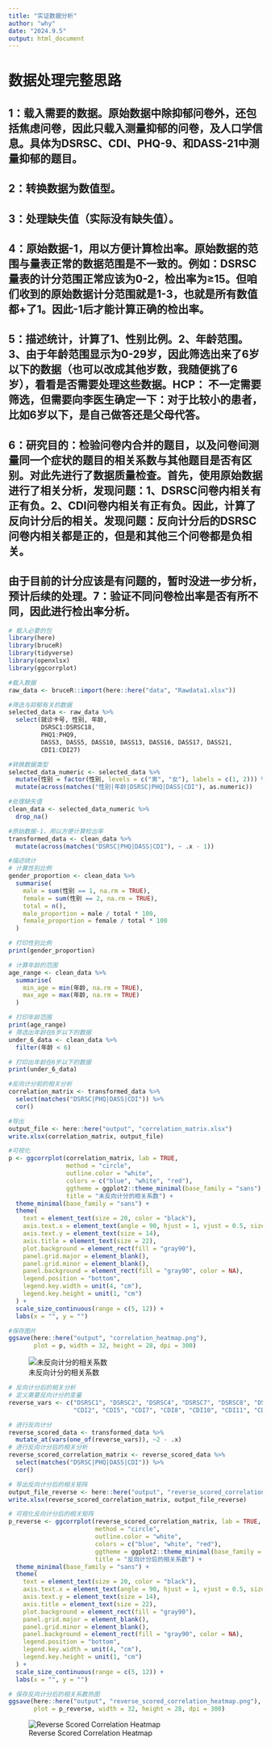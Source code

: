 ```yaml
---
title: "实证数据分析"
author: "why"
date: "2024.9.5"
output: html_document
---
```

# 数据处理完整思路
## 1：载入需要的数据。原始数据中除抑郁问卷外，还包括焦虑问卷，因此只载入测量抑郁的问卷，及人口学信息。具体为DSRSC、CDI、PHQ-9、和DASS-21中测量抑郁的题目。
## 2：转换数据为数值型。
## 3：处理缺失值（实际没有缺失值）。
## 4：原始数据-1，用以方便计算检出率。原始数据的范围与量表正常的数据范围是不一致的。例如：DSRSC量表的计分范围正常应该为0-2，检出率为≥15。但咱们收到的原始数据计分范围就是1-3，也就是所有数值都+了1。因此-1后才能计算正确的检出率。
## 5：描述统计，计算了1、性别比例。2、年龄范围。3、由于年龄范围显示为0-29岁，因此筛选出来了6岁以下的数据（也可以改成其他岁数，我随便挑了6岁），看看是否需要处理这些数据。HCP： 不一定需要筛选，但需要向李医生确定一下：对于比较小的患者，比如6岁以下，是自己做答还是父母代答。
## 6：研究目的：检验问卷内合并的题目，以及问卷间测量同一个症状的题目的相关系数与其他题目是否有区别。对此先进行了数据质量检查。首先，使用原始数据进行了相关分析，发现问题：1、DSRSC问卷内相关有正有负。2、CDI问卷内相关有正有负。因此，计算了反向计分后的相关。发现问题：反向计分后的DSRSC问卷内相关都是正的，但是和其他三个问卷都是负相关。
## 由于目前的计分应该是有问题的，暂时没进一步分析，预计后续的处理。7：验证不同问卷检出率是否有所不同，因此进行检出率分析。

```r

# 载入必要的包
library(here)
library(bruceR)
library(tidyverse)
library(openxlsx)
library(ggcorrplot)

#载入数据
raw_data <- bruceR::import(here::here("data", "Rawdata1.xlsx"))

#筛选与抑郁有关的数据
selected_data <- raw_data %>%
  select(就诊卡号, 性别, 年龄, 
         DSRSC1:DSRSC18, 
         PHQ1:PHQ9, 
         DASS3, DASS5, DASS10, DASS13, DASS16, DASS17, DASS21, 
         CDI1:CDI27)

#转换数据类型
selected_data_numeric <- selected_data %>%
  mutate(性别 = factor(性别, levels = c("男", "女"), labels = c(1, 2))) %>%
  mutate(across(matches("性别|年龄|DSRSC|PHQ|DASS|CDI"), as.numeric))

#处理缺失值
clean_data <- selected_data_numeric %>%
  drop_na()

#原始数据-1，用以方便计算检出率
transformed_data <- clean_data %>%
  mutate(across(matches("DSRSC|PHQ|DASS|CDI"), ~ .x - 1))

#描述统计
# 计算性别比例
gender_proportion <- clean_data %>%
  summarise(
    male = sum(性别 == 1, na.rm = TRUE),
    female = sum(性别 == 2, na.rm = TRUE),
    total = n(),
    male_proportion = male / total * 100,
    female_proportion = female / total * 100
  )

# 打印性别比例
print(gender_proportion)

# 计算年龄的范围
age_range <- clean_data %>%
  summarise(
    min_age = min(年龄, na.rm = TRUE),
    max_age = max(年龄, na.rm = TRUE)
  )

# 打印年龄范围
print(age_range)
# 筛选出年龄在6岁以下的数据
under_6_data <- clean_data %>%
  filter(年龄 < 6)

# 打印出年龄在6岁以下的数据
print(under_6_data)
```

```r
#反向计分前的相关分析
correlation_matrix <- transformed_data %>%
  select(matches("DSRSC|PHQ|DASS|CDI")) %>%
  cor()

#导出
output_file <- here::here("output", "correlation_matrix.xlsx")
write.xlsx(correlation_matrix, output_file)

#可视化
p <- ggcorrplot(correlation_matrix, lab = TRUE, 
                method = "circle", 
                outline.color = "white", 
                colors = c("blue", "white", "red"), 
                ggtheme = ggplot2::theme_minimal(base_family = "sans"), 
                title = "未反向计分的相关系数") +
  theme_minimal(base_family = "sans") + 
  theme(
    text = element_text(size = 20, color = "black"), 
    axis.text.x = element_text(angle = 90, hjust = 1, vjust = 0.5, size = 14), 
    axis.text.y = element_text(size = 14), 
    axis.title = element_text(size = 22), 
    plot.background = element_rect(fill = "gray90"), 
    panel.grid.major = element_blank(), 
    panel.grid.minor = element_blank(), 
    panel.background = element_rect(fill = "gray90", color = NA), 
    legend.position = "bottom", 
    legend.key.width = unit(4, "cm"), 
    legend.key.height = unit(1, "cm")
  ) +
  scale_size_continuous(range = c(5, 12)) +
  labs(x = "", y = "")

#保存图片
ggsave(here::here("output", "correlation_heatmap.png"), 
       plot = p, width = 32, height = 28, dpi = 300)
```
![未反向计分的相关系数](output/correlation_heatmap.png)

```r
# 反向计分后的相关分析
# 定义需要反向计分的变量
reverse_vars <- c("DSRSC1", "DSRSC2", "DSRSC4", "DSRSC7", "DSRSC8", "DSRSC9", "DSRSC11", "DSRSC12", "DSRSC13", "DSRSC16",
                  "CDI2", "CDI5", "CDI7", "CDI8", "CDI10", "CDI11", "CDI13", "CDI15", "CDI16", "CDI18", "CDI21", "CDI24", "CDI25")

# 进行反向计分
reverse_scored_data <- transformed_data %>%
  mutate_at(vars(one_of(reverse_vars)), ~2 - .x)
# 进行反向计分后的相关分析
reverse_scored_correlation_matrix <- reverse_scored_data %>%
  select(matches("DSRSC|PHQ|DASS|CDI")) %>%
  cor()

# 导出反向计分后的相关矩阵
output_file_reverse <- here::here("output", "reverse_scored_correlation_matrix.xlsx")
write.xlsx(reverse_scored_correlation_matrix, output_file_reverse)

# 可视化反向计分后的相关矩阵
p_reverse <- ggcorrplot(reverse_scored_correlation_matrix, lab = TRUE, 
                        method = "circle", 
                        outline.color = "white", 
                        colors = c("blue", "white", "red"), 
                        ggtheme = ggplot2::theme_minimal(base_family = "sans"), 
                        title = "反向计分后的相关系数") +
  theme_minimal(base_family = "sans") + 
  theme(
    text = element_text(size = 20, color = "black"), 
    axis.text.x = element_text(angle = 90, hjust = 1, vjust = 0.5, size = 14), 
    axis.text.y = element_text(size = 14), 
    axis.title = element_text(size = 22), 
    plot.background = element_rect(fill = "gray90"), 
    panel.grid.major = element_blank(), 
    panel.grid.minor = element_blank(), 
    panel.background = element_rect(fill = "gray90", color = NA), 
    legend.position = "bottom", 
    legend.key.width = unit(4, "cm"), 
    legend.key.height = unit(1, "cm")
  ) +
  scale_size_continuous(range = c(5, 12)) +
  labs(x = "", y = "")

# 保存反向计分后的相关系数热图
ggsave(here::here("output", "reverse_scored_correlation_heatmap.png"), 
       plot = p_reverse, width = 32, height = 28, dpi = 300)

```

![Reverse Scored Correlation Heatmap](output/reverse_scored_correlation_heatmap.png)
